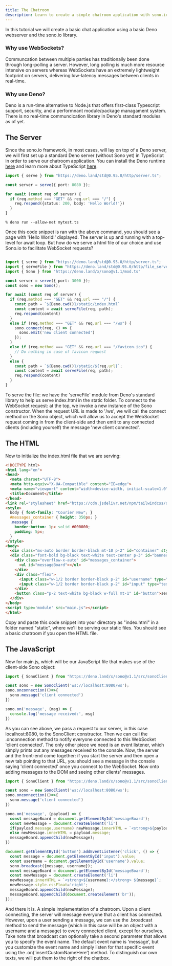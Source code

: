 ```yaml
---
title: The Chatroom
description: Learn to create a simple chatroom application with sono.io.
---
```


In this tutorial we will create a basic chat application using a basic Deno webserver and the sono.io library.

### Why use WebSockets?
Communcation between multiple parties has traditionally been done through long-polling a server.
However, long polling is much more resource intensive on servers whereas WebSockets have an extremely lightweight footprint on servers, delivering low-latency messages between clients in real-time.

### Why use Deno?
Deno is a run-time alternative to Node.js that offers first-class Typescript support, security, and a performnant module/package managament system.
There is no real-time communcication library in Deno's standard modules as of yet.

## The Server
Since the sono.io framework, in most cases, will lay on top of a Deno server, we will first set up a standard Deno server (without Sono yet) in TypeScript in order to serve our
chatroom application. You can install the Deno runtime [here](https://deno.land/manual/getting_started/installation) and learn more about TypeScript [here](https://www.typescriptlang.org/docs/handbook/intro.html).

```ts lineNumbers=true title=src/server.ts
import { serve } from "https://deno.land/std@0.95.0/http/server.ts";

const server = serve({ port: 8080 });

for await (const req of server) {
  if (req.method === "GET" && req.url === "/") {
    req.respond({status: 200, body: 'Hello World!'})
  }
}

```

```
% deno run --allow-net mytest.ts
```
Once this code snippet is ran with the above command, you should see a page with 'Hello World!' displayed. The server is up and running with a top-level for await loop.
But how do we serve a html file of our choice and use Sono.io to facilitate WebSocket requests?

```ts lineNumbers=true title=src/server.ts

import { serve } from "https://deno.land/std@0.95.0/http/server.ts";
import { serveFile } from "https://deno.land/std@0.95.0/http/file_server.ts";
import { Sono } from "https://deno.land/x/sono@v1.1/mod.ts"

const server = serve({ port: 3000 });
const sono = new Sono();

for await (const req of server) {
  if (req.method === "GET" && req.url === "/") {
    const path = `${Deno.cwd()}/static/index.html`
    const content = await serveFile(req, path);
    req.respond(content)
  }
  else if (req.method === "GET" && req.url === "/ws") {
    sono.connect(req, () => {
      sono.emit('new client connected')
    });
  }
  else if (req.method === "GET" && req.url === "/favicon.ico") {
    // Do nothing in case of favicon request
  }
  else {
    const path = `${Deno.cwd()}/static/${req.url}`;
    const content = await serveFile(req, path);
    req.respond(content)
  }
}

```
To serve the file: we have the 'serveFile' module from Deno's standard library to help us serve
index.html in the static folder.
To connect to the WebSocket request: at the top, we invoke a new instance of the Sono constructor. When the request URL is made to '/ws', we will call the connect method on the Sono object, which will allow us to
accept the WebSocket request coming in from the client-side and then emit to any connected clients (including yourself) the message 'new client connected'.


## The HTML
Now to initialize the index.html file that we are serving:

```html lineNumbers=true title=src/static/index.html
<!DOCTYPE html>
<html lang="en">
<head>
  <meta charset="UTF-8">
  <meta http-equiv="X-UA-Compatible" content="IE=edge">
  <meta name="viewport" content="width=device-width, initial-scale=1.0">
  <title>Document</title>
</head>
<link rel="stylesheet" href="https://cdn.jsdelivr.net/npm/tailwindcss/dist/tailwind.min.css">
<style>
  body { font-family: "Courier New"; }
  #messages_container { height: 350px; }
  .message {
    border-bottom: 1px solid #000000;
    padding: 5px;
  }
</style>
<body>
  <div class="mx-auto border border-black mt-10 p-2" id="container" style="max-width: 500px">
  <div class="font-bold bg-black text-white text-center p-3" id="banner">Sono.io Chat</div>
    <div class="overflow-x-auto" id="messages_container">
      <ul id="messageBoard"></ul>
    </div>
    <div class="flex">
      <input class="w-1/2 border border-black p-2" id="username" type="text" placeholder="username" />
      <input class="w-1/2 border border-black p-2" id="input" type="text" placeholder="message" />
    </div>
    <button class="p-2 text-white bg-black w-full mt-1" id="button">send message</button>
  </div>
</body>
<script type='module' src="main.js"></script>
</html>
```

Copy and paste this code snippet into your directory as "index.html" in a folder named "static", where we'll be serving our static files.
You should see a basic chatroom if you open the HTML file.

## The JavaScript

Now for main.js, which will be our JavaScript file that makes use of the client-side Sono object:

```js lineNumbers=true title=src/static/main.js
import { SonoClient } from "https://deno.land/x/sono@v1.1/src/sonoClient.js"

const sono = new SonoClient('ws://localhost:8080/ws');
sono.onconnection(()=>{
  sono.message('client connected')
})

sono.on('message', (msg) => {
  console.log('message received:', msg)
})

```
As you can see above, we pass a request to our server, in this case localhost:8080, to the SonoClient constructor.
Then we can call the .onconnection method to notify everyone connected to this WebSocket 'client connected'.
The only other piece we need is an event listener, which simply prints out any messages received to the console. 
Now, the server and the front-end come together: if you start the server and then open a new tab pointing to that URL, 
you should see a message in the console saying 'client connected' once you connect to the WebSocket.
Now onto adding messages to the DOM and seeing other clients' messages.

```js lineNumbers=true title=src/static/main.js
import { SonoClient } from "https://deno.land/x/sono@v1.1/src/sonoClient.js"

const sono = new SonoClient('ws://localhost:8080/ws');
sono.onconnection(()=>{
  sono.message('client connected')
})

sono.on('message', (payload) => {
  const messageBoard = document.getElementById('messageBoard');
  const newMessage = document.createElement('li')
  if(payload.message.username) newMessage.innerHTML = `<strong>${payload.message.username}:</strong> ${payload.message.message}`;
  else newMessage.innerHTML = payload.message;
  messageBoard.appendChild(newMessage);
})

document.getElementById('button').addEventListener('click', () => {
  const message = document.getElementById('input').value;
  const username = document.getElementById('username').value;
  sono.broadcast({message, username});
  const messageBoard = document.getElementById('messageBoard');
  const newMessage = document.createElement('li')
  newMessage.innerHTML = `<strong>${username}:</strong> ${message}`;
  newMessage.style.cssFloat='right';
  messageBoard.appendChild(newMessage);
  messageBoard.appendChild(document.createElement('br'));
});

```
And there it is. A simple implementation of a chatroom. Upon a client connecting, the server will message everyone that a client has connected. 
However, upon a user sending a message, we can use the .broadcast method to send the message (which in this case will be an object with a username and a message) to every connected client, except for ourselves. 
Take note that broadcast can optionally take a second parameter that allows you to specify the event name. The default event name is 'message', but you customize the event name and simply listen for that specific event using the .on('insertCustomNameHere') method.
To distinguish our own texts, we will put them to the right of the chatbox.  

